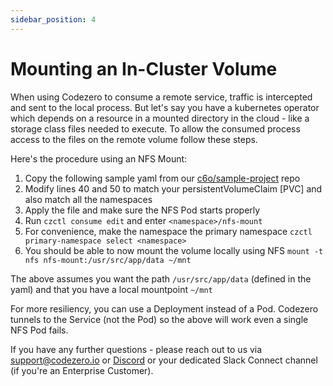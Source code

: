 ```yaml
---
sidebar_position: 4
---
```


# Mounting an In-Cluster Volume

When using Codezero to consume a remote service, traffic is intercepted and sent to the local process. But let's say you have a kubernetes operator which depends on a resource in a mounted directory in the cloud - like a storage class files needed to execute. To allow the consumed process access to the files on the remote volume follow these steps.

Here's the procedure using an NFS Mount:

1. Copy the following sample yaml from our [c6o/sample-project](https://raw.githubusercontent.com/c6o/sample-project/main/k8s/nfs/core.yaml) repo
2. Modify lines 40 and 50 to match your persistentVolumeClaim [PVC] and also match all the namespaces
3. Apply the file and make sure the NFS Pod starts properly
4. Run `czctl consume edit` and enter `<namespace>/nfs-mount`
5. For convenience, make the namespace the primary namespace `czctl primary-namespace select <namespace>`
6. You should be able to now mount the volume locally using NFS `mount -t nfs nfs-mount:/usr/src/app/data ~/mnt`


The above assumes you want the path `/usr/src/app/data` (defined in the yaml) and that you have a local mountpoint `~/mnt`

For more resiliency, you can use a Deployment instead of a Pod. Codezero tunnels to the Service (not the Pod) so the above will work even a single NFS Pod fails.  

If you have any further questions - please reach out to us via [support@codezero.io](mailto:support@codezero.io) or [Discord](https://discord.gg/wx3JkVjTPy) or your dedicated Slack Connect channel (if you're an Enterprise Customer).
